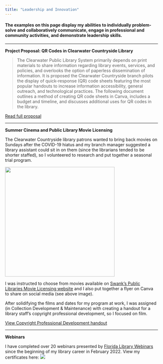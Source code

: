 ```yaml
---
title: "Leadership and Innovation"
---
```


#### **The examples on this page display my abilities to individually problem-solve and collaboratively communicate, engage in professional and community activities, and demonstrate leadership skills.**

------------------------------------------------------------------------

**Project Proposal: QR Codes in Clearwater Countryside Library**

> The Clearwater Public Library System primarily depends on print materials to share information regarding library events, services, and policies, and overlooks the option of paperless dissemination of information. It is proposed the Clearwater Countryside branch pilots the display of quick-response (QR) code sheets featuring the most popular handouts to increase information accessibility, general outreach, and technological practices. The following document outlines a method of creating QR code sheets in Canva, includes a budget and timeline, and discusses additional uses for QR codes in the library.

[Read full proposal](img/qr-project-proposal.pdf){target="_blank"}

------------------------------------------------------------------------

**Summer Cinema and Public Library Movie Licensing**

The Clearwater Countryside library patrons wanted to bring back movies on Sundays after the COVID-19 hiatus and my branch manager suggested a library assistant could sit in on them (since the librarians tended to be shorter staffed), so I volunteered to research and put together a seasonal trial program.

![](img/summer_cinema1.jpg){width="361"}

I was instructed to choose from movies available on [Swank's Public Libraries Movie Licensing website](https://www.swank.com/public-libraries/copyright/) and I also put together a flyer on Canva to share on social media (see above image).

After solidifying the films and dates for my program at work, I was assigned (in Collection Development & Maintenance) with creating a handout for a library staff's copyright professional development, so I focused on film.

[View Copyright Professional Development handout](img/copyright_development.pdf){target="_blank"}

------------------------------------------------------------------------

**Webinars**

I have completed over 20 webinars presented by [Florida Library Webinars](https://floridalibrarywebinars.org/){target="_blank"} since the beginning of my library career in February 2022. View my certificates here: [![](img/certificate_banner.png)](certificates.qmd)
